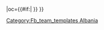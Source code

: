 {{fb team |t=科尔察斯坎德培 |tan=科尔察足球俱乐部 |tc=ALB |abb={{#if:{{{abb|}}}|SKË}} |oc={{#if:{{{oc|}}}|{{{oc}}} }} }}<!--
--><noinclude>[[Category:Fb_team_templates Albania]]</noinclude>